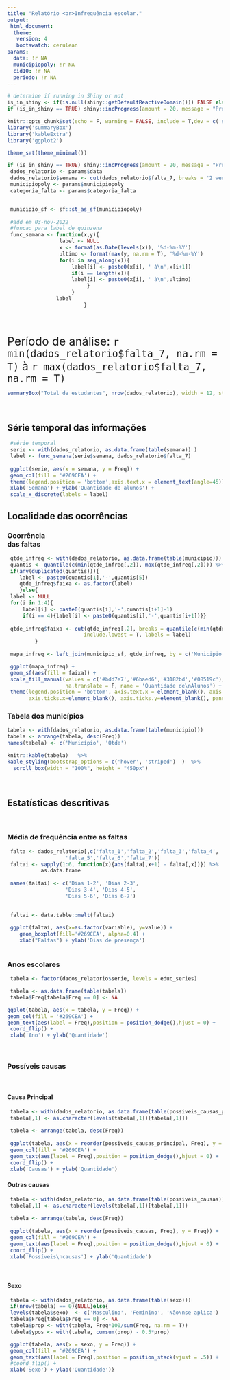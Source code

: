 ```yaml
---
title: "Relatório <br>Infrequência escolar."
output:
 html_document:
  theme:
   version: 4 
   bootswatch: cerulean
params:
  data: !r NA
  municipiopoly: !r NA
  cid10: !r NA
  periodo: !r NA
---
```

<!--
<script defer src="https://use.fontawesome.com/releases/v5.15.4/js/all.js"
          integrity="sha384-slN8GvtUJGnv6ca26v8EzVaR9DC58QEwsIk9q1QXdCU8Yu8ck/tL/5szYlBbqmS+"
           crossorigin="anonymous"></script>
--> 
```r
# determine if running in Shiny or not
is_in_shiny <- if(is.null(shiny::getDefaultReactiveDomain())) FALSE else TRUE
if (is_in_shiny == TRUE) shiny::incProgress(amount = 20, message = "Preparando")

knitr::opts_chunk$set(echo = F, warning = FALSE, include = T,dev = c('svg'))
library('summaryBox')
library('kableExtra')
library('ggplot2')

theme_set(theme_minimal())


```

```r
if (is_in_shiny == TRUE) shiny::incProgress(amount = 20, message = "Preparando...")
 dados_relatorio <- params$data
 dados_relatorio$semana <- cut(dados_relatorio$falta_7, breaks = '2 weeks')
 municipiopoly <- params$municipiopoly
 categoria_falta <- params$categoria_falta


 municipio_sf <- sf::st_as_sf(municipiopoly)
 
 #add em 03-nov-2022
 #funcao para label de quinzena
 func_semana <- function(x,y){
                 label <- NULL
                 x <- format(as.Date(levels(x)), '%d-%m-%Y')
                 ultimo <- format(max(y, na.rm = T), '%d-%m-%Y')
                 for(i in seq_along(x)){
                     label[i] <- paste0(x[i], ' à\n',x[i+1])
                     if(i == length(x)){
                     label[i] <- paste0(x[i], ' à\n',ultimo)     
                          }
                     }
                label
                         }
 
```

<br>

<span style = "font-size: 20pt;"> Período de análise: `r min(dados_relatorio$falta_7, na.rm = T)` à `r max(dados_relatorio$falta_7, na.rm = T)`

```r
summaryBox("Total de estudantes", nrow(dados_relatorio), width = 12, style = 'info')
```

<br>

## Série temporal das informações

```r

 #série temporal
 serie <- with(dados_relatorio, as.data.frame(table(semana)) )
 label <- func_semana(serie$semana, dados_relatorio$falta_7)
 
 ggplot(serie, aes(x = semana, y = Freq)) +
 geom_col(fill = '#269CEA') +
 theme(legend.position = 'bottom',axis.text.x = element_text(angle=45)) +
 xlab('Semana') + ylab('Quantidade de alunos') +
 scale_x_discrete(labels = label)

```

## Localidade das ocorrências

<div class = "row">
<div class = "col-md-6">
### Ocorrência<br> das faltas

```r
 qtde_infreq <- with(dados_relatorio, as.data.frame(table(municipio)))
 quantis <- quantile(c(min(qtde_infreq[,2]), max(qtde_infreq[,2]))) %>% ceiling
 if(any(duplicated(quantis))){
    label <- paste0(quantis[1],'-',quantis[5])
    qtde_infreq$faixa <- as.factor(label)
    }else{
 label <- NULL
 for(i in 1:4){
     label[i] <- paste0(quantis[i],'-',quantis[i+1]-1)
     if(i == 4){label[i] <- paste0(quantis[i],'-',quantis[i+1])}}
 
 qtde_infreq$faixa <- cut(qtde_infreq[,2], breaks = quantile(c(min(qtde_infreq[,2]), max(qtde_infreq[,2]))), 
                         include.lowest = T, labels = label)
         } 
                         
 mapa_infreq <- left_join(municipio_sf, qtde_infreq, by = c('Municipio' = 'municipio'))

 ggplot(mapa_infreq) +
 geom_sf(aes(fill = faixa)) +
 scale_fill_manual(values = c('#bdd7e7','#6baed6','#3182bd','#08519c'),
                   na.translate = F, name = 'Quantidade de\nAlunos') +
 theme(legend.position = 'bottom', axis.text.x = element_blank(), axis.text.y = element_blank(),
       axis.ticks.x=element_blank(), axis.ticks.y=element_blank(), panel.grid = element_blank())

```
</div>

<div class = "col-md-6">
### Tabela dos municípios

```r

tabela <- with(dados_relatorio, as.data.frame(table(municipio)))
tabela <- arrange(tabela, desc(Freq))
names(tabela) <- c('Município', 'Qtde')

knitr::kable(tabela)   %>%
kable_styling(bootstrap_options = c('hover', 'striped')  )  %>%
  scroll_box(width = "100%", height = "450px")

```

</div>
</div> <!--end div duas colunas -->

<br>

## Estatísticas descritivas

<br>

<div class = "row">
<div class = "col-md-6">

### Média de frequência entre as faltas

```r
 falta <- dados_relatorio[,c('falta_1','falta_2','falta_3','falta_4',
                   'falta_5','falta_6','falta_7')]
 faltai <- sapply(1:6, function(x){abs(falta[,x+1] - falta[,x])}) %>%
           as.data.frame
           
 names(faltai) <- c('Dias 1-2', 'Dias 2-3',
                   'Dias 3-4', 'Dias 4-5',
                   'Dias 5-6', 'Dias 6-7')
                   

 faltai <- data.table::melt(faltai)
            
 ggplot(faltai, aes(x=as.factor(variable), y=value)) + 
    geom_boxplot(fill='#269CEA', alpha=0.4) + 
    xlab("Faltas") + ylab('Dias de presença')    
 
```

</div> 

<div class = "col-md-6">

### Anos escolares

```r

 tabela <- factor(dados_relatorio$serie, levels = educ_series)

 tabela <- as.data.frame(table(tabela))
 tabela$Freq[tabela$Freq == 0] <- NA

ggplot(tabela, aes(x = tabela, y = Freq)) + 
geom_col(fill = '#269CEA') +
geom_text(aes(label = Freq),position = position_dodge(),hjust = 0) + 
 coord_flip() +
 xlab('Ano') + ylab('Quantidade')

```


</div> 
 </div> <!-- end 2 colunas -->

<br>

### Possíveis causas

<br>

<div class = 'row'>
<div class = "col-md-6">
#### Causa Principal

```r
 tabela <- with(dados_relatorio, as.data.frame(table(possiveis_causas_principal)))
 tabela[,1] <- as.character(levels(tabela[,1])[tabela[,1]])
 
 tabela <- arrange(tabela, desc(Freq))
 
 ggplot(tabela, aes(x = reorder(possiveis_causas_principal, Freq), y = Freq)) + 
 geom_col(fill = '#269CEA') +
 geom_text(aes(label = Freq),position = position_dodge(),hjust = 0) + 
 coord_flip() +
 xlab('Causas') + ylab('Quantidade')

```
</div>                                 

<div class = "col-md-6">
#### Outras causas

```r
 tabela <- with(dados_relatorio, as.data.frame(table(possiveis_causas)))
 tabela[,1] <- as.character(levels(tabela[,1])[tabela[,1]])
 
 tabela <- arrange(tabela, desc(Freq))
 
 ggplot(tabela, aes(x = reorder(possiveis_causas, Freq), y = Freq)) + 
 geom_col(fill = '#269CEA') +
 geom_text(aes(label = Freq),position = position_dodge(),hjust = 0) + 
 coord_flip() +
 xlab('Possíveis\ncausas') + ylab('Quantidade')

```
</div>
</div> <!--end duas colunas--> 

<br>


<div class = 'row'>
<div class = "col-md-6">
#### Sexo

```r
 tabela <- with(dados_relatorio, as.data.frame(table(sexo)))
 if(nrow(tabela) == 0){NULL}else{
 levels(tabela$sexo)  <- c('Masculino', 'Feminino', 'Não\nse aplica')
 tabela$Freq[tabela$Freq == 0] <- NA 
 tabela$prop <- with(tabela, Freq*100/sum(Freq, na.rm = T))
 tabela$ypos <- with(tabela, cumsum(prop) - 0.5*prop)

 ggplot(tabela, aes(x = sexo, y = Freq)) +
 geom_col(fill = '#269CEA') +
 geom_text(aes(label = Freq),position = position_stack(vjust = .5)) + 
 #coord_flip() +
 xlab('Sexo') + ylab('Quantidade')}

```
</div>
</div> <!--end duas colunas--> 
 <br>
